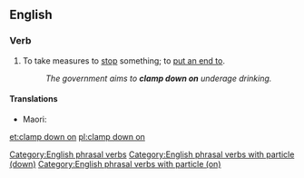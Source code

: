 ==English==

===Verb===
{{head|en|verb}}

# {{lb|en|transitive|idiomatic}} To take measures to [[stop]] something; to [[put an end to]].
#: ''The government aims to '''clamp down on''' underage drinking.''

====Translations====
{{trans-top|to take measures to stop something}}
{{trans-mid}}
* Maori: {{t|mi|pēhipēhi}}
{{trans-bottom}}

[[Category:English phrasal verbs]]
[[Category:English phrasal verbs with particle (down)]]
[[Category:English phrasal verbs with particle (on)]]

[[et:clamp down on]]
[[pl:clamp down on]]